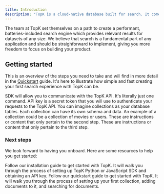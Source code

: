 ```yaml
---
title: Introduction
description: "TopK is a cloud-native database built for search. It comes with native support for vector search, keyword search (with BM25 scoring), flexible filtering, re-ranking, automatic embeddings, and more to help you deliver the best search experience."
---
```



The team at TopK set themselves on a path to create a performant, batteries-included search engine which provides relevant results
for datasets of any size.
We believe that search is a fundamental part of any application and should be straighforward to implement, giving you more freedom to focus on building your product.

## Getting started

This is an overview of the steps you need to take and will find in more detail in the [Quickstart](quickstart) guide. It's here to illustrate how simple and fast creating your first search experience with TopK can be.

<Steps>
  <Step title="Install the SDK">
    SDK will allow you to communicate with the TopK API. It's literally just one
    command.
  </Step>
  <Step title="Create an API key">
    API key is a secret token that you will use to authenticate your requests to
    the TopK API.
  </Step>
  <Step title="Create your first collection">
    You can imagine collections as your database tables. Each collection can
    have its own schema and data. An example of a collection could be a collection
    of movies or users.
  </Step>
  <Step title="Add documents to your first collection">
    These are instructions or content that only pertain to the second step.
  </Step>
  <Step title="Search your collection">
    These are instructions or content that only pertain to the third step.
  </Step>
</Steps>

### Next steps

We look forward to having you onboard. Here are some resources to help you get started:

<CardGroup cols={2}>
  <Card title="Install TopK" icon="pen-to-square" href="/installation">
    Follow our installation guide to get started with TopK. It will walk you through
    the process of setting up TopK Python or JavaScript SDK and obtaining an API key.
  </Card>
  <Card title="Quickstart" icon="rocket" href="/quickstart">
    Follow our quickstart guide to get started with TopK. It will walk you through
    the process of setting up your first collection, adding documents to it, and
    searching for documents.
  </Card>
</CardGroup>
